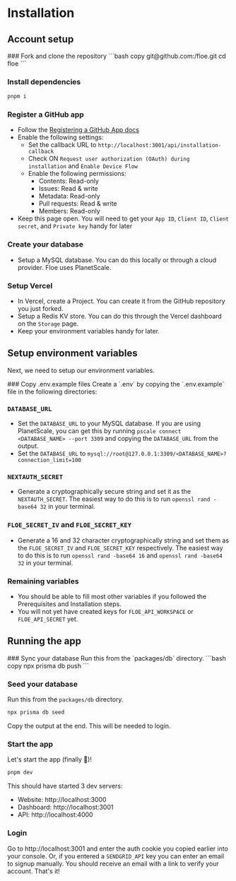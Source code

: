 
# Installation

## Account setup

<Steps>
### Fork and clone the repository
```bash copy
git@github.com:<OWNER>/floe.git
cd floe
```

### Install dependencies
```bash copy
pnpm i
```

### Register a GitHub app
- Follow the [Registering a GitHub App docs](https://docs.github.com/en/apps/creating-github-apps/registering-a-github-app/registering-a-github-app)
- Enable the following settings:
  - Set the callback URL to `http://localhost:3001/api/installation-callback`
  - Check ON `Request user authorization (OAuth) during installation` and `Enable Device Flow`
  - Enable the following permissions:
    - Contents: Read-only
    - Issues: Read & write
    - Metadata: Read-only
    - Pull requests: Read & write
    - Members: Read-only
- Keep this page open. You will need to get your `App ID`, `Client ID`, `Client secret`, and `Private key` handy for later

### Create your database
- Setup a MySQL database. You can do this locally or through a cloud provider. Floe uses PlanetScale.

### Setup Vercel
- In Vercel, create a Project. You can create it from the GitHub repository you just forked.
- Setup a Redis KV store. You can do this through the Vercel dashboard on the `Storage` page.
- Keep your environment variables handy for later.

</Steps>

## Setup environment variables

Next, we need to setup our environment variables.

<Steps>
### Copy .env.example files
Create a `.env` by copying the `.env.example` file in the following directories:
<FileTree>
  <FileTree.Folder name="Root" defaultOpen>
    <FileTree.File name=".env.example" />
    <FileTree.Folder name="apps" defaultOpen>
      <FileTree.Folder name="app" defaultOpen>
        <FileTree.File name=".env.example" />
      </FileTree.Folder>
      <FileTree.Folder name="api" defaultOpen>
        <FileTree.File name=".env.example" />
      </FileTree.Folder>
    </FileTree.Folder>
    <FileTree.Folder name="act" defaultOpen>
      <FileTree.File name=".env.example" />
    </FileTree.Folder>
  </FileTree.Folder>
</FileTree>

### `DATABASE_URL`
- Set the `DATABASE_URL` to your MySQL database. If you are using PlanetScale,
  you can get this by running `pscale connect <DATABASE_NAME> --port 3309` and
  copying the `DATABASE_URL` from the output.
- Set the `DATABASE_URL` to `mysql://root@127.0.0.1:3309/<DATABASE_NAME>?connection_limit=100`

### `NEXTAUTH_SECRET`
- Generate a cryptographically secure string and set it as the
  `NEXTAUTH_SECRET`. The easiest way to do this is to run `openssl rand -base64
  32` in your terminal.

### `FLOE_SECRET_IV` and `FLOE_SECRET_KEY`
- Generate a 16 and 32 character cryptographically string and set them as the `FLOE_SECRET_IV` and
  `FLOE_SECRET_KEY` respectively. The easiest way to do this is to run `openssl
  rand -base64 16` and `openssl rand -base64 32` in your terminal.

### Remaining variables
- You should be able to fill most other variables if you followed the Prerequisites and Installation steps.
- You will not yet have created keys for `FLOE_API_WORKSPACE` or `FLOE_API_SECRET` yet.

</Steps>

## Running the app
<Steps>
### Sync your database
Run this from the `packages/db` directory.
```bash copy
npx prisma db push
```

### Seed your database
Run this from the `packages/db` directory.
```bash copy
npx prisma db seed
```
Copy the output at the end. This will be needed to login.

### Start the app
Let's start the app (finally 🎉)!

```bash copy
pnpm dev
```

This should have started 3 dev servers:
- Website: http://localhost:3000
- Dashboard: http://localhost:3001
- API: http://localhost:4000

### Login
Go to http://localhost:3001 and enter the auth cookie you copied earlier into
your console. Or, if you entered a `SENDGRID_API` key you can enter an email to
signup manually. You should receive an email with a link to verify your account.
That's it!

</Steps>